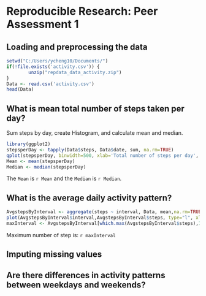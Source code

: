 # Reproducible Research: Peer Assessment 1


## Loading and preprocessing the data 
```r
setwd("C:/Users/ycheng10/Documents/")
if(!file.exists('activity.csv')) {
        unzip("repdata_data_activity.zip")
}
Data <- read.csv('activity.csv')
head(Data)
```

## What is mean total number of steps taken per day?

Sum steps by day, create Histogram, and calculate mean and median.
```r
library(ggplot2)
stepsperDay <- tapply(Data$steps, Data$date, sum, na.rm=TRUE)
qplot(stepsperDay, binwidth=500, xlab='Total number of steps per day', ylab='Frequency')
Mean <- mean(stepsperDay)
Median <- median(stepsperDay)
```
The `Mean` is `r Mean` and the `Median` is `r Median`.


## What is the average daily activity pattern?
```r
AvgstepsByInterval <- aggregate(steps ~ interval, Data, mean,na.rm=TRUE)
plot(AvgstepsByInterval$interval,AvgstepsByInterval$steps, type="l", xlab="5 Minute Interval", ylab="Average Number of Steps",main="Average daily activity pattern")
maxInterval <- AvgstepsByInterval[which.max(AvgstepsByInterval$steps),1]
```
Maximum number of step is: `r maxInterval`

## Imputing missing values



## Are there differences in activity patterns between weekdays and weekends?
